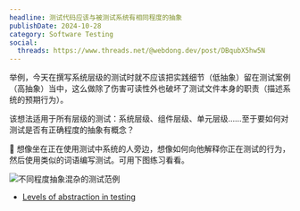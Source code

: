 ```yaml
---
headline: 测试代码应该与被测试系统有相同程度的抽象
publishDate: 2024-10-28
category: Software Testing
social:
  threads: https://www.threads.net/@webdong.dev/post/DBqubX5hw5N
---
```


举例，今天在撰写系统层级的测试时就不应该把实践细节（低抽象）留在测试案例（高抽象）当中，这么做除了伤害可读性外也破坏了测试文件本身的职责（描述系统的预期行为）。

该想法适用于所有层级的测试：系统层级、组件层级、单元层级……至于要如何对测试是否有正确程度的抽象有概念？

💭 想像坐在正在使用测试中系统的人旁边，想像如何向他解释你正在测试的行为，然后使用类似的词语编写测试。可用下图练习看看。

![不同程度抽象混杂的测试范例](levels-of-abstraction-in-testing.webp)

- [Levels of abstraction in testing](https://www.youtube.com/watch?v=G_0yKeh0Sf0)
